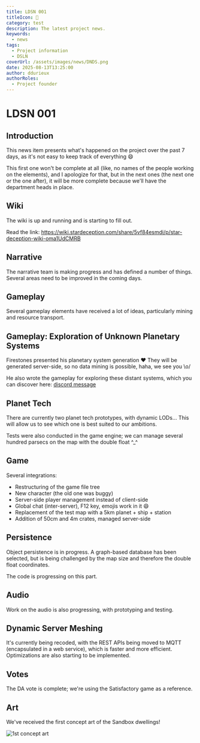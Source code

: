 ```yaml
---
title: LDSN 001
titleIcon: 📰
category: test
description: The latest project news.
keywords:
  - news
tags:
  - Project information
  - DSLN
coverUrl: /assets/images/news/DNDS.png
date: 2025-08-13T13:25:00
author: ddurieux
authorRoles:
  - Project founder
---
```


# LDSN 001

## Introduction

This news item presents what's happened on the project over the past 7 days, as it's not easy to keep track of everything 😄

This first one won't be complete at all (like, no names of the people working on the elements), and I apologize for that, but in the next ones (the next one or the one after), it will be more complete because we'll have the department heads in place.

## Wiki

The wiki is up and running and is starting to fill out.

Read the link: https://wiki.stardeception.com/share/5vf84esmdi/p/star-deception-wiki-oma1UdCMRB

## Narrative

The narrative team is making progress and has defined a number of things. Several areas need to be improved in the coming days.

## Gameplay

Several gameplay elements have received a lot of ideas, particularly mining and resource transport.

## Gameplay: Exploration of Unknown Planetary Systems

Firestones presented his planetary system generation ❤️
They will be generated server-side, so no data mining is possible, haha, we see you \o/

He also wrote the gameplay for exploring these distant systems, which you can discover here: [discord message](https://discord.com/channels/1399325839665004554/1404482920655093812/1404482920655093812)

## Planet Tech

There are currently two planet tech prototypes, with dynamic LODs...
This will allow us to see which one is best suited to our ambitions.

Tests were also conducted in the game engine; we can manage several hundred parsecs on the map with the double float ^_^

## Game

Several integrations:

* Restructuring of the game file tree
* New character (the old one was buggy)
* Server-side player management instead of client-side
* Global chat (inter-server), F12 key, emojis work in it 😄
* Replacement of the test map with a 5km planet + ship + station
* Addition of 50cm and 4m crates, managed server-side

## Persistence

Object persistence is in progress. A graph-based database has been selected, but is being challenged by the map size and therefore the double float coordinates.

The code is progressing on this part.

## Audio

Work on the audio is also progressing, with prototyping and testing.

## Dynamic Server Meshing

It's currently being recoded, with the REST APIs being moved to MQTT (encapsulated in a web service), which is faster and more efficient.
Optimizations are also starting to be implemented.

## Votes

The DA vote is complete; we're using the Satisfactory game as a reference.

## Art

We've received the first concept art of the Sandbox dwellings!

![1st concept art](/assets/images/news/20250813-concept-art.png)